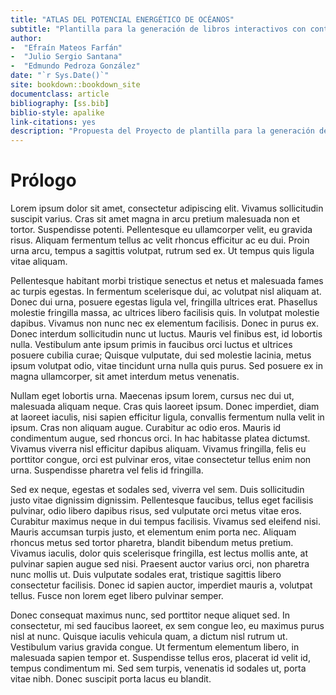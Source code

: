 ```yaml
--- 
title: "ATLAS DEL POTENCIAL ENERGÉTICO DE OCÉANOS"
subtitle: "Plantilla para la generación de libros interactivos con contenidos gráficos y numéricos"
author:
-  "Efraín Mateos Farfán" 
-  "Julio Sergio Santana"
-  "Edmundo Pedroza González"
date: "`r Sys.Date()`"
site: bookdown::bookdown_site
documentclass: article
bibliography: [ss.bib]
biblio-style: apalike
link-citations: yes
description: "Propuesta del Proyecto de plantilla para la generación de libros interactivos con contenidos gráficos y numéricos"
---
```


# Prólogo

Lorem ipsum dolor sit amet, consectetur adipiscing elit. Vivamus sollicitudin suscipit varius. Cras sit amet magna in arcu pretium malesuada non et tortor. Suspendisse potenti. Pellentesque eu ullamcorper velit, eu gravida risus. Aliquam fermentum tellus ac velit rhoncus efficitur ac eu dui. Proin urna arcu, tempus a sagittis volutpat, rutrum sed ex. Ut tempus quis ligula vitae aliquam.

Pellentesque habitant morbi tristique senectus et netus et malesuada fames ac turpis egestas. In fermentum scelerisque dui, ac volutpat nisl aliquam at. Donec dui urna, posuere egestas ligula vel, fringilla ultrices erat. Phasellus molestie fringilla massa, ac ultrices libero facilisis quis. In volutpat molestie dapibus. Vivamus non nunc nec ex elementum facilisis. Donec in purus ex. Donec interdum sollicitudin nunc ut luctus. Mauris vel finibus est, id lobortis nulla. Vestibulum ante ipsum primis in faucibus orci luctus et ultrices posuere cubilia curae; Quisque vulputate, dui sed molestie lacinia, metus ipsum volutpat odio, vitae tincidunt urna nulla quis purus. Sed posuere ex in magna ullamcorper, sit amet interdum metus venenatis.

Nullam eget lobortis urna. Maecenas ipsum lorem, cursus nec dui ut, malesuada aliquam neque. Cras quis laoreet ipsum. Donec imperdiet, diam at laoreet iaculis, nisi sapien efficitur ligula, convallis fermentum nulla velit in ipsum. Cras non aliquam augue. Curabitur ac odio eros. Mauris id condimentum augue, sed rhoncus orci. In hac habitasse platea dictumst. Vivamus viverra nisl efficitur dapibus aliquam. Vivamus fringilla, felis eu porttitor congue, orci est pulvinar eros, vitae consectetur tellus enim non urna. Suspendisse pharetra vel felis id fringilla.

Sed ex neque, egestas et sodales sed, viverra vel sem. Duis sollicitudin justo vitae dignissim dignissim. Pellentesque faucibus, tellus eget facilisis pulvinar, odio libero dapibus risus, sed vulputate orci metus vitae eros. Curabitur maximus neque in dui tempus facilisis. Vivamus sed eleifend nisi. Mauris accumsan turpis justo, et elementum enim porta nec. Aliquam rhoncus metus sed tortor pharetra, blandit bibendum metus pretium. Vivamus iaculis, dolor quis scelerisque fringilla, est lectus mollis ante, at pulvinar sapien augue sed nisi. Praesent auctor varius orci, non pharetra nunc mollis ut. Duis vulputate sodales erat, tristique sagittis libero consectetur facilisis. Donec id sapien auctor, imperdiet mauris a, volutpat tellus. Fusce non lorem eget libero pulvinar semper.

Donec consequat maximus nunc, sed porttitor neque aliquet sed. In consectetur, mi sed faucibus laoreet, ex sem congue leo, eu maximus purus nisl at nunc. Quisque iaculis vehicula quam, a dictum nisl rutrum ut. Vestibulum varius gravida congue. Ut fermentum elementum libero, in malesuada sapien tempor et. Suspendisse tellus eros, placerat id velit id, tempus condimentum mi. Sed sem turpis, venenatis id sodales ut, porta vitae nibh. Donec suscipit porta lacus eu blandit.

